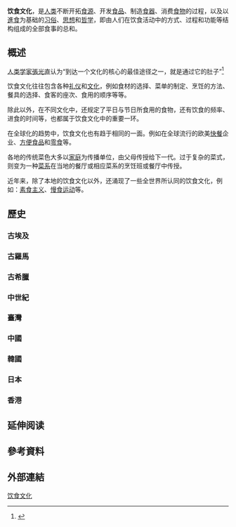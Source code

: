 {{Multiple issues|
{{Refimprove|time=2021-04-24T08:35:52+00:00}}
{{Expand language|1=ja|time=2021-04-24T08:36:18+00:00}}
}}
{{Multiple image
|align=right
|direction=vertical
|width=180
|image1=文會圖.jpg
|caption1=宋朝餐飲繪畫
|image2=Crab xiaolongbao in shanghai.jpg
|caption2=南翔小籠包
|image3=Breakfast at Tamahan Ryokan, Kyoto.jpg
|caption3=日本懷石料理
|image4=Roast Spring Chicken with French Fries.JPG
|caption4=食物的種類、烹調方式以至進食方法能反映不同的文化
}}
'''饮食文化'''，是[[人类|人类]]不断开拓[[食源|食源]]、开发[[食品|食品]]、制造[[食器|食器]]、消费[[食物|食物]]的过程，以及以[[進食|進食]]为基础的[[习俗|习俗]]、[[思想|思想]]和[[哲学|哲学]]，即由人们在饮食活动中的方式、过程和功能等结构组成的全部食事的总和。
==概述==
[[人类学家|人类学家]][[張光直|張光直]]认为“到达一个文化的核心的最佳途径之一，就是通过它的肚子”<ref>{{Cite book|title=Food in Chinese culture : anthropological and historical perspectives|date=1977-07-01|publisher=Yale University Press |location=London|isbn=978-030-001-938-4}}</ref>

饮食文化往往包含各种[[礼仪|礼仪]]和[[文化|文化]]，例如食材的选择、菜单的制定、烹饪的方法、餐具的选择、食客的座次、食用的顺序等等。

除此以外，在不同文化中，还规定了平日与节日所食用的食物，还有饮食的频率、进食的时间等，也都属于饮食文化中的重要一环。

在全球化的趋势中，饮食文化也有趋于相同的一面。例如在全球流行的欧美[[快餐|快餐]]企业、[[方便食品|方便食品]]和[[零食|零食]]等。

各地的传统菜色大多以[[家庭|家庭]]为传播单位，由父母传授给下一代。过于复杂的菜式，则变为一种[[菜系|菜系]]在当地的餐厅或相应菜系的烹饪班或餐厅中传授。

近年来，除了本地的饮食文化以外，还涌现了一些全世界所认同的饮食文化，例如：[[素食主义|素食主义]]、[[慢食运动|慢食运动]]等。
==歷史==
===古埃及===
{{Main|古埃及飲食文化史}}
===古羅馬===
{{Main|古羅馬飲食文化史}}
===古希臘===
{{Main|古希臘飲食文化史}}
===中世紀===
{{Main|中世紀飲食文化史}}
===臺灣===
{{Main|臺灣飲食文化史}}
===中國===
{{Main|中國飲食文化史}}
===韓國===
{{Main|韓國飲食文化史}}
===日本===
{{Main|日本飲食文化史}}
===香港===
{{Main|香港飲食文化史}}
==延伸阅读==
{{Wikisource further reading}}
==參考資料==
{{Reflist}}
==外部連結==
[[Category:饮食文化|]]